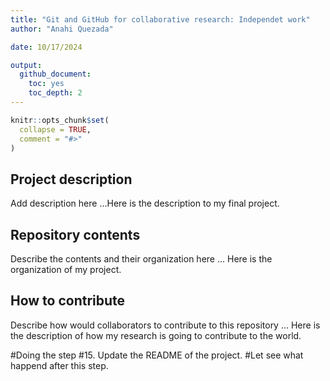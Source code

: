 ```yaml
---
title: "Git and GitHub for collaborative research: Independet work"
author: "Anahi Quezada"

date: 10/17/2024

output: 
  github_document:
    toc: yes
    toc_depth: 2
---
```



```r
knitr::opts_chunk$set(
  collapse = TRUE,
  comment = "#>"
)
```

## Project description

Add description here ...Here is the description to  my final project. 


## Repository contents

Describe the contents and their organization here ...
Here is the organization of my project. 


## How to contribute

Describe how would collaborators to contribute to this repository ...
Here is the description of how my research is going to contribute to the world. 

#Doing the step #15. Update the README of the project.
#Let see what happend after this step. 
